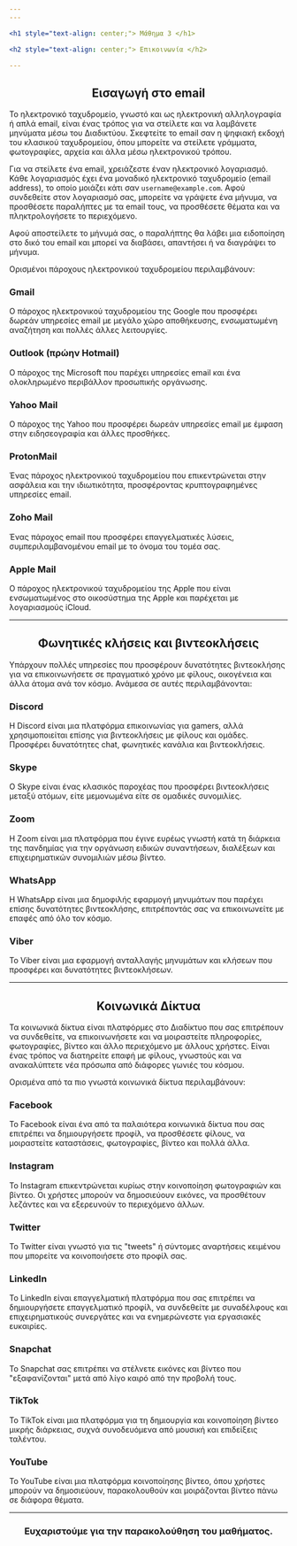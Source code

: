 ```yaml
---
---

<h1 style="text-align: center;"> Μάθημα 3 </h1>

<h2 style="text-align: center;"> Επικοινωνία </h2>

---
```


<h2 style="text-align: center;"> Εισαγωγή στο email </h2>

Το ηλεκτρονικό ταχυδρομείο, γνωστό και ως ηλεκτρονική αλληλογραφία ή απλά email, είναι ένας τρόπος για να στείλετε και να λαμβάνετε μηνύματα μέσω του Διαδικτύου.
Σκεφτείτε το email σαν η ψηφιακή εκδοχή του κλασικού ταχυδρομείου, όπου μπορείτε να στείλετε γράμματα, φωτογραφίες, αρχεία και άλλα μέσω ηλεκτρονικού τρόπου.

Για να στείλετε ένα email, χρειάζεστε έναν ηλεκτρονικό λογαριασμό.
Κάθε λογαριασμός έχει ένα μοναδικό ηλεκτρονικό ταχυδρομείο (email address), το οποίο μοιάζει κάτι σαν ```username@example.com```.
Αφού συνδεθείτε στον λογαριασμό σας, μπορείτε να γράψετε ένα μήνυμα, να προσθέσετε παραλήπτες με τα email τους, να προσθέσετε θέματα και να πληκτρολογήσετε το περιεχόμενο.

Αφού αποστείλετε το μήνυμά σας, ο παραλήπτης θα λάβει μια ειδοποίηση στο δικό του email και μπορεί να διαβάσει, απαντήσει ή να διαγράψει το μήνυμα.

Ορισμένοι πάροχους ηλεκτρονικού ταχυδρομείου περιλαμβάνουν:

<h3 style="text-align: left;"> Gmail </h3>
Ο πάροχος ηλεκτρονικού ταχυδρομείου της Google που προσφέρει δωρεάν υπηρεσίες email με μεγάλο χώρο αποθήκευσης, ενσωματωμένη αναζήτηση και πολλές άλλες λειτουργίες.

<h3 style="text-align: left;"> Outlook (πρώην Hotmail) </h3>
Ο πάροχος της Microsoft που παρέχει υπηρεσίες email και ένα ολοκληρωμένο περιβάλλον προσωπικής οργάνωσης.

<h3 style="text-align: left;"> Yahoo Mail </h3>
Ο πάροχος της Yahoo που προσφέρει δωρεάν υπηρεσίες email με έμφαση στην ειδησεογραφία και άλλες προσθήκες.

<h3 style="text-align: left;"> ProtonMail </h3>
Ένας πάροχος ηλεκτρονικού ταχυδρομείου που επικεντρώνεται στην ασφάλεια και την ιδιωτικότητα, προσφέροντας κρυπτογραφημένες υπηρεσίες email.

<h3 style="text-align: left;"> Zoho Mail </h3>
Ένας πάροχος email που προσφέρει επαγγελματικές λύσεις, συμπεριλαμβανομένου email με το όνομα του τομέα σας.

<h3 style="text-align: left;"> Apple Mail </h3>
Ο πάροχος ηλεκτρονικού ταχυδρομείου της Apple που είναι ενσωματωμένος στο οικοσύστημα της Apple και παρέχεται με λογαριασμούς iCloud.

---

<h2 style="text-align: center;"> Φωνητικές κλήσεις και βιντεοκλήσεις </h2>

Υπάρχουν πολλές υπηρεσίες που προσφέρουν δυνατότητες βιντεοκλήσης για να επικοινωνήσετε σε πραγματικό χρόνο με φίλους,
οικογένεια και άλλα άτομα ανά τον κόσμο. Ανάμεσα σε αυτές περιλαμβάνονται:

<h3 style="text-align: left;"> Discord </h3>
Η Discord είναι μια πλατφόρμα επικοινωνίας για gamers, αλλά χρησιμοποιείται επίσης για βιντεοκλήσεις με φίλους και ομάδες.
Προσφέρει δυνατότητες chat, φωνητικές κανάλια και βιντεοκλήσεις.

<h3 style="text-align: left;"> Skype </h3>
Ο Skype είναι ένας κλασικός παροχέας που προσφέρει βιντεοκλήσεις μεταξύ ατόμων, είτε μεμονωμένα είτε σε ομαδικές συνομιλίες.

<h3 style="text-align: left;"> Zoom </h3>
Η Zoom είναι μια πλατφόρμα που έγινε ευρέως γνωστή κατά τη διάρκεια της πανδημίας για την οργάνωση ειδικών συναντήσεων, διαλέξεων και επιχειρηματικών συνομιλιών μέσω βίντεο.

<h3 style="text-align: left;"> WhatsApp </h3>
Η WhatsApp είναι μια δημοφιλής εφαρμογή μηνυμάτων που παρέχει επίσης δυνατότητες βιντεοκλήσης, επιτρέποντάς σας να επικοινωνείτε με επαφές από όλο τον κόσμο.

<h3 style="text-align: left;"> Viber </h3>
Το Viber είναι μια εφαρμογή ανταλλαγής μηνυμάτων και κλήσεων που προσφέρει και δυνατότητες βιντεοκλήσεων.

---

<h2 style="text-align: center;"> Κοινωνικά Δίκτυα </h2>

Τα κοινωνικά δίκτυα είναι πλατφόρμες στο Διαδίκτυο που σας επιτρέπουν να συνδεθείτε, να επικοινωνήσετε και να μοιραστείτε πληροφορίες, φωτογραφίες, βίντεο και άλλο περιεχόμενο με άλλους χρήστες.
Είναι ένας τρόπος να διατηρείτε επαφή με φίλους, γνωστούς και να ανακαλύπτετε νέα πρόσωπα από διάφορες γωνιές του κόσμου.

Ορισμένα από τα πιο γνωστά κοινωνικά δίκτυα περιλαμβάνουν:

<h3 style="text-align: left;"> Facebook </h3>
Το Facebook είναι ένα από τα παλαιότερα κοινωνικά δίκτυα που σας επιτρέπει
να δημιουργήσετε προφίλ, να προσθέσετε φίλους, να μοιραστείτε καταστάσεις, φωτογραφίες, βίντεο και πολλά άλλα.

<h3 style="text-align: left;"> Instagram </h3>
Το Instagram επικεντρώνεται κυρίως στην κοινοποίηση φωτογραφιών και βίντεο.
Οι χρήστες μπορούν να δημοσιεύουν εικόνες, να προσθέτουν λεζάντες και να εξερευνούν το περιεχόμενο άλλων.

<h3 style="text-align: left;"> Twitter </h3>
Το Twitter είναι γνωστό για τις "tweets" ή σύντομες αναρτήσεις κειμένου που μπορείτε να κοινοποιήσετε στο προφίλ σας.

<h3 style="text-align: left;"> LinkedIn </h3>
Το LinkedIn είναι επαγγελματική πλατφόρμα που σας επιτρέπει
να δημιουργήσετε επαγγελματικό προφίλ, να συνδεθείτε με συναδέλφους και επιχειρηματικούς συνεργάτες και να ενημερώνεστε για εργασιακές ευκαιρίες.

<h3 style="text-align: left;"> Snapchat </h3>
Το Snapchat σας επιτρέπει να στέλνετε εικόνες και βίντεο που "εξαφανίζονται" μετά από λίγο καιρό από την προβολή τους.

<h3 style="text-align: left;"> TikTok </h3>
Το TikTok είναι μια πλατφόρμα για τη δημιουργία και κοινοποίηση βίντεο μικρής διάρκειας, συχνά συνοδευόμενα από μουσική και επιδείξεις ταλέντου.

<h3 style="text-align: left;"> YouTube </h3>
Το YouTube είναι μια πλατφόρμα κοινοποίησης βίντεο, όπου χρήστες μπορούν να δημοσιεύουν, παρακολουθούν και μοιράζονται βίντεο πάνω σε διάφορα θέματα.

---

<h3 style="text-align: center;"> Ευχαριστούμε για την παρακολούθηση του μαθήματος. </h3>